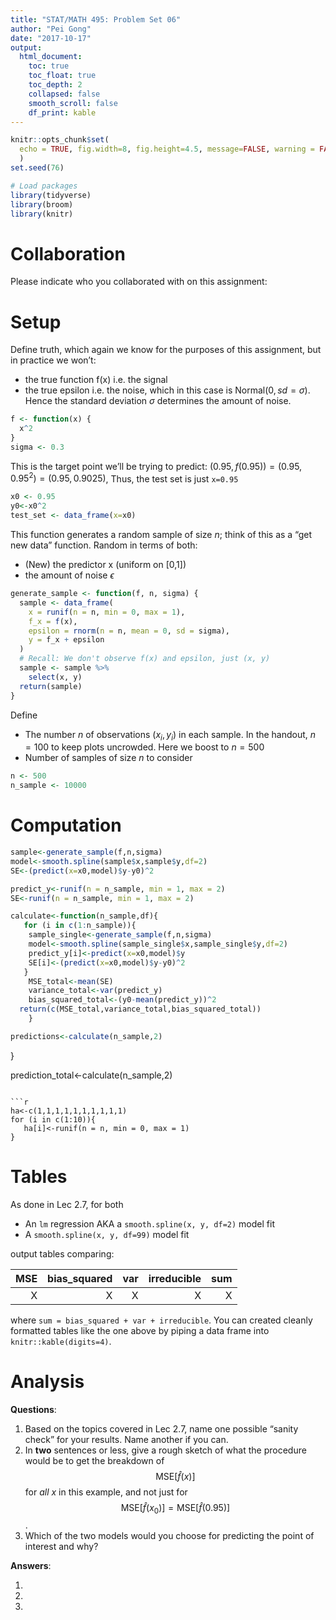 ```yaml
---
title: "STAT/MATH 495: Problem Set 06"
author: "Pei Gong"
date: "2017-10-17"
output:
  html_document:
    toc: true
    toc_float: true
    toc_depth: 2
    collapsed: false
    smooth_scroll: false
    df_print: kable
---
```


```r
knitr::opts_chunk$set(
  echo = TRUE, fig.width=8, fig.height=4.5, message=FALSE, warning = FALSE
  )
set.seed(76)

# Load packages
library(tidyverse)
library(broom)
library(knitr)
```





# Collaboration

Please indicate who you collaborated with on this assignment: 


# Setup

Define truth, which again we know for the purposes of this assignment, but in
practice we won't:

* the true function f(x) i.e. the signal
* the true epsilon i.e. the noise, which in this case is Normal$(0, sd=\sigma)$.
Hence the standard deviation $\sigma$ determines the amount of noise.

```r
f <- function(x) {
  x^2
}
sigma <- 0.3
```

This is the target point we'll be trying to predict: $(0.95, f(0.95)) = (0.95, 0.95^2) = (0.95, 0.9025)$, Thus, the test set is just `x=0.95`

```r
x0 <- 0.95
y0<-x0^2
test_set <- data_frame(x=x0)
```

This function generates a random sample of size $n$; think of this as a "get new
data" function. Random in terms of both:

* (New) the predictor x (uniform on [0,1])
* the amount of noise $\epsilon$

```r
generate_sample <- function(f, n, sigma) {
  sample <- data_frame(
    x = runif(n = n, min = 0, max = 1),
    f_x = f(x),
    epsilon = rnorm(n = n, mean = 0, sd = sigma),
    y = f_x + epsilon
  )
  # Recall: We don't observe f(x) and epsilon, just (x, y)
  sample <- sample %>% 
    select(x, y)
  return(sample)
}
```


Define

* The number $n$ of observations $(x_i, y_i)$ in each sample. In the handout,
$n=100$ to keep plots uncrowded. Here we boost to $n=500$
* Number of samples of size $n$ to consider

```r
n <- 500
n_sample <- 10000
```

# Computation

```r
sample<-generate_sample(f,n,sigma)
model<-smooth.spline(sample$x,sample$y,df=2)
SE<-(predict(x=x0,model)$y-y0)^2
```


```r
predict_y<-runif(n = n_sample, min = 1, max = 2)
SE<-runif(n = n_sample, min = 1, max = 2)
```


```r

calculate<-function(n_sample,df){
   for (i in c(1:n_sample)){
    sample_single<-generate_sample(f,n,sigma)
    model<-smooth.spline(sample_single$x,sample_single$y,df=2)
    predict_y[i]<-predict(x=x0,model)$y
    SE[i]<-(predict(x=x0,model)$y-y0)^2
   }
    MSE_total<-mean(SE)
    variance_total<-var(predict_y)
    bias_squared_total<-(y0-mean(predict_y))^2
  return(c(MSE_total,variance_total,bias_squared_total))
    }

predictions<-calculate(n_sample,2)  
```
    
}


prediction_total<-calculate(n_sample,2)
```

```r
ha<-c(1,1,1,1,1,1,1,1,1,1)
for (i in c(1:10)){
   ha[i]<-runif(n = n, min = 0, max = 1)
}

```


# Tables

As done in Lec 2.7, for both

* An `lm` regression AKA a `smooth.spline(x, y, df=2)` model fit 
* A `smooth.spline(x, y, df=99)` model fit 

output tables comparing:

|  MSE| bias_squared|   var| irreducible|   sum|
|----:|------------:|-----:|-----------:|-----:|
|     X|           X  |     X |      X |         X |

where `sum = bias_squared + var + irreducible`. You can created cleanly formatted tables like the one above by piping a data frame into `knitr::kable(digits=4)`.




# Analysis

**Questions**:

1. Based on the topics covered in Lec 2.7, name one possible "sanity check" for your results. Name another if you can.
1. In **two** sentences or less, give a rough sketch of what the procedure would
be to get the breakdown of $$\mbox{MSE}\left[\widehat{f}(x)\right]$$ for *all*
$x$ in this example, and not just for $$\mbox{MSE}\left[\widehat{f}(x_0)\right]
= \mbox{MSE}\left[\widehat{f}(0.95)\right]$$.
1. Which of the two models would you choose for predicting the point of interest and why?

**Answers**:

1.
1.
1.
